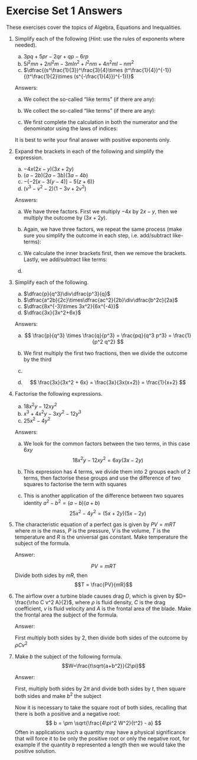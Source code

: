 # Exercise Set 1 Answers {.unlisted .unnumbered}

These exercises cover the topics of Algebra, Equations and Inequalities.

1.  Simplify each of the following (*Hint*: use the rules of exponents where needed).
    a.  $3pq+5pr-2qr+qp-6rp$
    b.  $5l^2mn+2nl^2m-3mln^2+l^2nm+4n^2ml-nm^2$
    c.  $\dfrac{(s^\frac{1}{3})^\frac{3}{4}\times (t^\frac{1}{4})^{-1}}{(t^\frac{1}{2}\times (s^{-\frac{1}{4}})^{-1})}$

    Answers:

    a.  We collect the so-called "like terms" (if there are any):
    \begin{align*}
    &3pq + 5pr - 2qr + qp -6rp = 3pq +qp +5pr - 6rp - 2qr \\
    &= 4pq - pr - 2qr \quad\text{    we add and/or subtract ``like terms''} 
    \end{align*}

    b. We collect the so-called "like terms" (if there are any):
    \begin{align}
    &5l^2 mn + 2nl^2m - 3mln^2 + l^2nm + 4n^2ml - nm^2\\
    &= 5l^2 mn + 2nl^2m + l^2nm - 3mln^2 + 4n^2ml - nm^2\\
    &= 8l^2 mn + n^2lm - nm^2 \quad\text{ we add and/or subtract ``like terms''}
    \end{align}

    c. We first complete the calculation in both the numerator and the
    denominator using the laws of indices:
    \begin{align}
    &
    \frac{(s^\frac{1}{3})^\frac{3}{4} \times (t^\frac{1}{4})^{-1}}{(t^\frac{1}{2})^4 \times (s^{-\frac{1}{4}})^{-1}}=\frac{s^{\frac{1}{3}\times\frac{3}{4}}\times t^{-\frac{1}{4}}}{t^{\frac{1}{2} \times 4}\times s^{\frac{1}{4}}}\\
    &= \frac{s^\frac{1}{4}\times t^{-\frac{1}{4}}}{t^{\frac{1}{2}} \times s^\frac{1}{4}}\quad \text{we combine the powers of the same base together using laws of indices}\\
    &= s^{\frac{1}{4}-\frac{1}{4}} \times t^{-\frac{1}{4}-\frac{1}{2}} = 1 \times t^{-\frac{3}{4}} = \frac{1}{t^\frac{3}{4}}
    \end{align}

    It is best to write your final answer with positive exponents only.

2.  Expand the brackets in each of the following and simplify the expression.

    a.  $-4x(2x-y)(3x+2y)$
    b.  $(a-2b)(2a-3b)(3a-4b)$
    c.  $-\{-2[x-3(y-4)]-5(z+6)\}$
    d.  $(v^3-v^2-2)(1-3v+2v^2)$

    Answers:

    a. We have three factors. First we multiply $-4x$ by $2x-y$, then we multiply the outcome by $(3x + 2y)$.
    \begin{align*}
    -4x(2x-y)(3x+2y) &= (-8x^2 + 4xy)(3x+2y)\\
    & = -24x^3 - 4x^2y + 8xy^2.
    \end{align*}

    b. Again, we have three factors, we repeat the same process (make sure you simplify the outcome in each step, i.e. add/subtract like-terms):
    \begin{align*}
    (a-2b)(2a-3b)(3a-4b) &= (2a^2 - 3ab - 4ab + 6b^2)(3a - 4b)\\
    &= (2a^2 - 7ab + 6b^2)(3a - 4b)\\
    &= 6a^3 - 8a^2 b - 21a^2b + 28ab^2 + 18b^2a - 24b^3\\
    &= 6a^3 - 29a^2b + 46b^2a - 24b^3
    \end{align*}

    c. We calculate the inner brackets first, then we remove the brackets. Lastly, we add/subtract like terms:
    \begin{align*}
    -\{ -2[x - 3(y-4)]- 5(z+6)\} &= - \{-2[x - 3y + 12] - 5(z+6)\}\\
    &= - (-2x + 6y - 24 -5z -30)\\
    &= -(-2x + 6y -5z -54)\\
    &= 2x - 6y + 5z +54
    \end{align*}

    d.
    \begin{align*}
    (v^3 - v^2 - 2)(1 - 3v + 2v^2) &= v^3 - 3v^4 + 2v^5 - v^2 + 3v^3 - 2v^4 - 2 + 6v - 4v^2\\
    &= 2v^5 - 5v^4 + 4v^3 - 5v^2 + 6v - 2
    \end{align*}

3.  Simplify each of the following.

    a.  $\dfrac{p}{q^3}\div\dfrac{p^3}{q}$
    b.  $\dfrac{a^2b}{2c}\times\dfrac{ac^2}{2b}\div\dfrac{b^2c}{2a}$
    c.  $\dfrac{8x^{-3}\times 3x^2}{6x^{-4}}$
    d.  $\dfrac{3x}{3x^2+6x}$

    Answers:
    a.
    $$
    \frac{p}{q^3} \times \frac{q}{p^3} = \frac{pq}{q^3 p^3} = \frac{1}{p^2 q^2}
    $$

    b. We first multiply the first two fractions, then we divide the outcome by the third
    \begin{align*}
    \left(\frac{a^2 b}{2c} \times \frac{ac^2}{2b}\right)\div \frac{b^2c}{2a} &= \frac{a^3 b c^2}{4cb}\div \frac{b^2 c}{2a}\\
    &= \frac{a^3 b c^2}{4cb}\times \frac{2a}{b^2c}\\
    &= \frac{2a^4 b c^2}{4b^3 c^2} = \frac{a^4}{2b^2}
    \end{align*}

    c. 
    \begin{align*}
    \frac{8x^{-3} \times 3x^2}{6x^{-4}} &= \frac{24x^{-3+2}}{6x^{-4}}\\
    &= 4x^{-1+4}\\
    &= 4x^3
    \end{align*}

    d. 
    $$
    \frac{3x}{3x^2 + 6x} = \frac{3x}{3x(x+2)} = \frac{1}{x+2}
    $$

4.  Factorise the following expressions.

    a.  $18x^2y-12xy^2$
    b.  $x^3+4x^2y-3xy^2-12y^3$
    c.  $25x^2-4y^2$

    Answers:

    a. We look for the common factors between the two terms, in this case $6xy$
    $$
    18x^2y - 12xy^2 = 6xy(3x-2y)
    $$

    b. This expression has 4 terms, we divide them into 2 groups each of 2 terms, then factorise these groups and use the difference of two squares to factorise the term with squares
    \begin{align*}
    x^3 + 4x^2y - 3xy^2 - 12y^3 &= x^2(x+4y) - 3y^2(x+4y)\\
    &= (x+4y)(x^2-3y^2)\\
    &= (x+4y)(x-\sqrt{3}y)(x+\sqrt{3}y)
    \end{align*}
    
    c. This is another application of the difference between two squares identity $a^2 - b^2 = (a-b)(a+b)$
    $$
    25x^2 - 4y^2 = (5x+2y)(5x-2y)
    $$

4.  The characteristic equation of a perfect gas is given by $PV = mRT$
    where $m$ is the mass, $P$ is the pressure, $V$ is the volume, $T$
    is the temperature and $R$ is the universal gas constant. Make
    temperature the subject of the formula.

    Answer:

    $$PV = mRT$$
    Divide both sides by $mR$, then
    $$T = \frac{PV}{mR}$$

5.  The airflow over a turbine blade causes drag $D$, which is given by
    $D= \frac{\rho C v^2 A}{2}$, where $\rho$ is fluid density, $C$ is
    the drag coefficient, $v$ is fluid velocity and $A$ is the frontal
    area of the blade. Make the frontal area the subject of the formula.

    Answer:

    First multiply both sides by 2, then divide both sides of the outcome by $\rho C v^2$
    
    \begin{align*}
    D &= \frac{\rho C v^2 A}{2}\\
    2D &= \rho C v^2 A\\
    A &= \frac{2D}{\rho C v^2}
    \end{align*}
    


6.  Make $b$ the subject of the following formula.
    $$W=\frac{t\sqrt{a+b^2}}{2\pi}$$

    Answer:

    First, multiply both sides by $2\pi$ and divide both sides by $t$, then square both sides and make $b^2$ the subject

    \begin{align*}
    W &= \frac{t\sqrt{a + b^2}}{2\pi}\\
    \frac{2\pi W}{t} &= \sqrt{a+b^2}\\
    \left(\frac{2\pi W}{t}\right)^2 &= a + b^2\\
    b^2 &= \frac{4\pi^2 W^2}{t^2} - a
    \end{align*}

    Now it is necessary to take the square root of both sides, recalling that there is both a positive and a negative root:
    $$
    b = \pm \sqrt{\frac{4\pi^2 W^2}{t^2} - a}
    $$
    Often in applications such a quantity may have a physical significance that will force it to be only the positive root or only the negative root, for example if the quantity $b$ represented a length then we would take the positive solution.